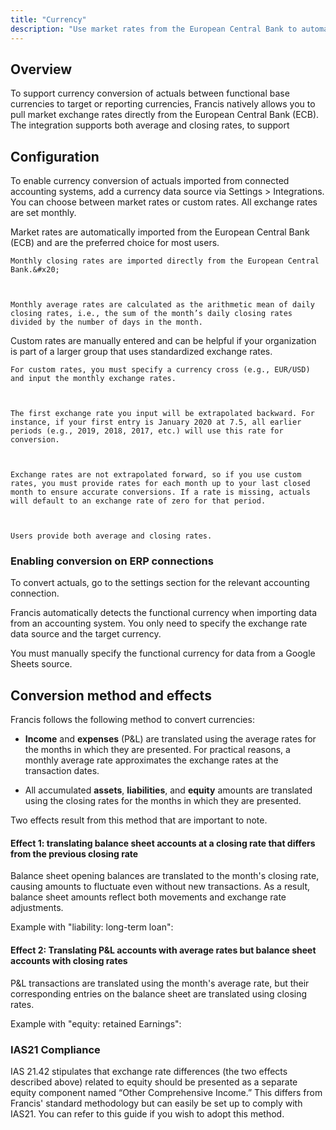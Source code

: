 ```yaml
---
title: "Currency"
description: "Use market rates from the European Central Bank to automatically convert actuals."
---
```


## Overview

To support currency conversion of actuals between functional base currencies to target or reporting currencies, Francis natively allows you to pull market exchange rates directly from the European Central Bank (ECB). The integration supports both average and closing rates, to support&#x20;

## Configuration

To enable currency conversion of actuals imported from connected accounting systems, add a currency data source via Settings > Integrations. You can choose between market rates or custom rates. All exchange rates are set monthly.&#x20;

<Tabs>
  <Tab title="Market">
    Market rates are automatically imported from the European Central Bank (ECB) and are the preferred choice for most users.&#x20;



    Monthly closing rates are imported directly from the European Central Bank.&#x20;



    Monthly average rates are calculated as the arithmetic mean of daily closing rates, i.e., the sum of the month’s daily closing rates divided by the number of days in the month.
  </Tab>

  <Tab title="Custom">
    Custom rates are manually entered and can be helpful if your organization is part of a larger group that uses standardized exchange rates.



    For custom rates, you must specify a currency cross (e.g., EUR/USD) and input the monthly exchange rates.



    The first exchange rate you input will be extrapolated backward. For instance, if your first entry is January 2020 at 7.5, all earlier periods (e.g., 2019, 2018, 2017, etc.) will use this rate for conversion.



    Exchange rates are not extrapolated forward, so if you use custom rates, you must provide rates for each month up to your last closed month to ensure accurate conversions. If a rate is missing, actuals will default to an exchange rate of zero for that period.



    Users provide both average and closing rates.
  </Tab>
</Tabs>

### Enabling conversion on ERP connections

To convert actuals, go to the settings section for the relevant accounting connection.

Francis automatically detects the functional currency when importing data from an accounting system. You only need to specify the exchange rate data source and the target currency.

You must manually specify the functional currency for data from a Google Sheets source.

## Conversion method and effects

Francis follows the following method to convert currencies:

* **Income** and **expenses** (P\&L) are translated using the average rates for the months in which they are presented. For practical reasons, a monthly average rate approximates the exchange rates at the transaction dates.

* All accumulated **assets**, **liabilities**, and **equity** amounts are translated using the closing rates for the months in which they are presented.&#x20;

Two effects result from this method that are important to note.

#### Effect 1: translating balance sheet accounts at a closing rate that differs from the previous closing rate

Balance sheet opening balances are translated to the month's closing rate, causing amounts to fluctuate even without new transactions. As a result, balance sheet amounts reflect both movements and exchange rate adjustments.

Example with "liability: long-term loan":

#### Effect 2: Translating P\&L accounts with average rates but balance sheet accounts with closing rates

P\&L transactions are translated using the month's average rate, but their corresponding entries on the balance sheet are translated using closing rates.&#x20;

Example with "equity: retained Earnings":

### IAS21 Compliance

IAS 21.42 stipulates that exchange rate differences (the two effects described above) related to equity should be presented as a separate equity component named “Other Comprehensive Income.” This differs from Francis' standard methodology but can easily be set up to comply with IAS21. You can refer to this guide if you wish to adopt this method.